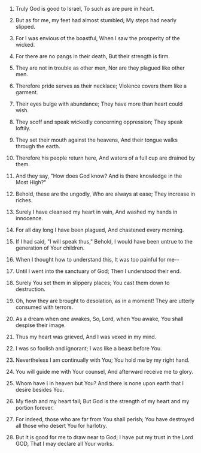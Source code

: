 
1. Truly God is good to Israel, To such as are pure in heart.

2. But as for me, my feet had almost stumbled; My steps had nearly slipped.

3. For I was envious of the boastful, When I saw the prosperity of the wicked.

4. For there are no pangs in their death, But their strength is firm.

5. They are not in trouble as other men, Nor are they plagued like other men.

6. Therefore pride serves as their necklace; Violence covers them like a garment.

7. Their eyes bulge with abundance; They have more than heart could wish.

8. They scoff and speak wickedly concerning oppression; They speak loftily.

9. They set their mouth against the heavens, And their tongue walks through the earth.

10. Therefore his people return here, And waters of a full cup are drained by them.

11. And they say, "How does God know? And is there knowledge in the Most High?"

12. Behold, these are the ungodly, Who are always at ease; They increase in riches.

13. Surely I have cleansed my heart in vain, And washed my hands in innocence.

14. For all day long I have been plagued, And chastened every morning.

15. If I had said, "I will speak thus," Behold, I would have been untrue to the generation of Your children.

16. When I thought how to understand this, It was too painful for me--

17. Until I went into the sanctuary of God; Then I understood their end.

18. Surely You set them in slippery places; You cast them down to destruction.

19. Oh, how they are brought to desolation, as in a moment! They are utterly consumed with terrors.

20. As a dream when one awakes, So, Lord, when You awake, You shall despise their image.

21. Thus my heart was grieved, And I was vexed in my mind.

22. I was so foolish and ignorant; I was like a beast before You.

23. Nevertheless I am continually with You; You hold me by my right hand.

24. You will guide me with Your counsel, And afterward receive me to glory.

25. Whom have I in heaven but You? And there is none upon earth that I desire besides You.

26. My flesh and my heart fail; But God is the strength of my heart and my portion forever.

27. For indeed, those who are far from You shall perish; You have destroyed all those who desert You for harlotry.

28. But it is good for me to draw near to God; I have put my trust in the Lord GOD, That I may declare all Your works.


